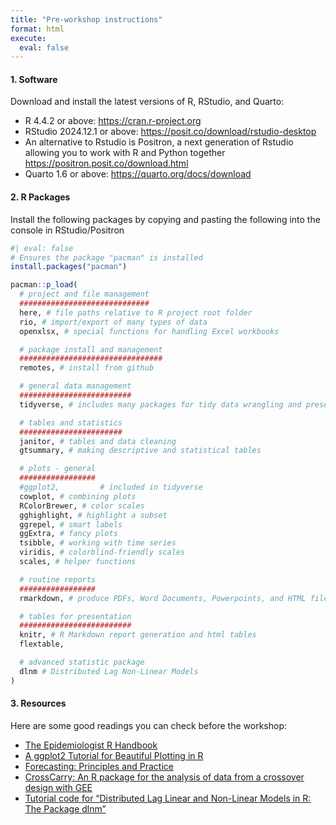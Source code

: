 ```yaml
---
title: "Pre-workshop instructions"
format: html
execute: 
  eval: false
---
```


#### 1. Software

Download and install the latest versions of R, RStudio, and Quarto:

-   R 4.4.2 or above: <https://cran.r-project.org>
-   RStudio 2024.12.1 or above: <https://posit.co/download/rstudio-desktop>
-   An alternative to Rstudio is Positron, a next generation of Rstudio allowing you to work with R and Python together <https://positron.posit.co/download.html>
-   Quarto 1.6 or above: <https://quarto.org/docs/download> 

#### 2. R Packages

Install the following packages by copying and pasting the following into the console in RStudio/Positron

```r
#| eval: false
# Ensures the package "pacman" is installed
install.packages("pacman")

pacman::p_load(
  # project and file management
  #############################
  here, # file paths relative to R project root folder
  rio, # import/export of many types of data
  openxlsx, # special functions for handling Excel workbooks

  # package install and management
  ################################
  remotes, # install from github

  # general data management
  #########################
  tidyverse, # includes many packages for tidy data wrangling and presentation

  # tables and statistics
  #######################
  janitor, # tables and data cleaning
  gtsummary, # making descriptive and statistical tables

  # plots - general
  #################
  #ggplot2,         # included in tidyverse
  cowplot, # combining plots
  RColorBrewer, # color scales
  gghighlight, # highlight a subset
  ggrepel, # smart labels
  ggExtra, # fancy plots
  tsibble, # working with time series
  viridis, # colorblind-friendly scales
  scales, # helper functions

  # routine reports
  #################
  rmarkdown, # produce PDFs, Word Documents, Powerpoints, and HTML files

  # tables for presentation
  #########################
  knitr, # R Markdown report generation and html tables
  flextable,

  # advanced statistic package
  dlnm # Distributed Lag Non-Linear Models
)
```

#### 3. Resources

Here are some good readings you can check before the workshop:

- [The Epidemiologist R Handbook](https://epirhandbook.com/en/)
- [A ggplot2 Tutorial for Beautiful Plotting in R](https://cedricscherer.netlify.app/2019/08/05/a-ggplot2-tutorial-for-beautiful-plotting-in-r/)
- [Forecasting: Principles and Practice](https://otexts.com/fpp3/)
- [CrossCarry: An R package for the analysis of data from a crossover design with GEE](https://arxiv.org/pdf/2304.02440)
- [Tutorial code for "Distributed Lag Linear and Non-Linear Models in R: The Package dlnm"](https://datacompass.lshtm.ac.uk/id/eprint/973/)

